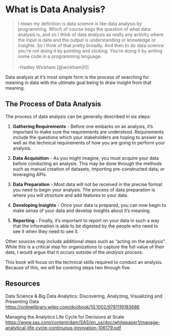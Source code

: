 # What is Data Analysis?

> I mean my definition is data science is like data
analysis by programming. Which of course begs the
question of what data analysis is, and so I think of
data analysis as really any activity where the input is
data and the output is understanding or knowledge or
insights. So I think of that pretty broadly. And then to
do data science you're not doing it by pointing and
clicking. You're doing it by writing some code in a
programming language. <br><br> -Hadley Wickham [@wickham20]

Data analysis at it's most simple form is the process of searching for meaning in data with the ultimate goal being to draw insight from that meaning.

## The Process of Data Analysis

The process of data analysis can be generally described in six steps:

1. **Gathering Requirements** - Before one embarks on an analysis, it's important to make sure the requirements are understood. Requirements include the questions which your stakeholders are hoping to answer as well as the technical requirements of how you are going to perform your analysis.

2. **Data Acquisition** - As you might imagine, you must acquire your data before conducting an analysis. This may be done through the methods such as manual creation of datasets, importing pre-constructed data, or leveraging APIs.

3. **Data Preparation** - Most data will not be received in the precise format you need to begin your analysis. The process of data preparation is where you will structure and add features to your data.

4. **Developing Insights** - Once your data is prepared, you can now begin to make sense of your data and develop insights about it's meaning.

5. **Reporting** - Finally, it's important to report on your data in such a way that the information is able to be digested by the people who need to see it when they need to see it.

Other sources may include additional steps such as "acting on the analysis". While this is a critical step for organizations to capture the full value of their data, I would argue that it occurs outside of the *analysis* process.

This book will focus on the technical skills required to conduct an analysis. Because of this, we will be covering steps two through five.

## Resources

Data Science & Big Data Analytics: Discovering, Analyzing, Visualizing and Presenting Data <https://onlinelibrary.wiley.com/doi/book/10.1002/9781119183686>

Managing the Analytics Life Cycle
for Decisions at Scale <https://www.sas.com/content/dam/SAS/en_us/doc/whitepaper1/manage-analytical-life-cycle-continuous-innovation-106179.pdf>

